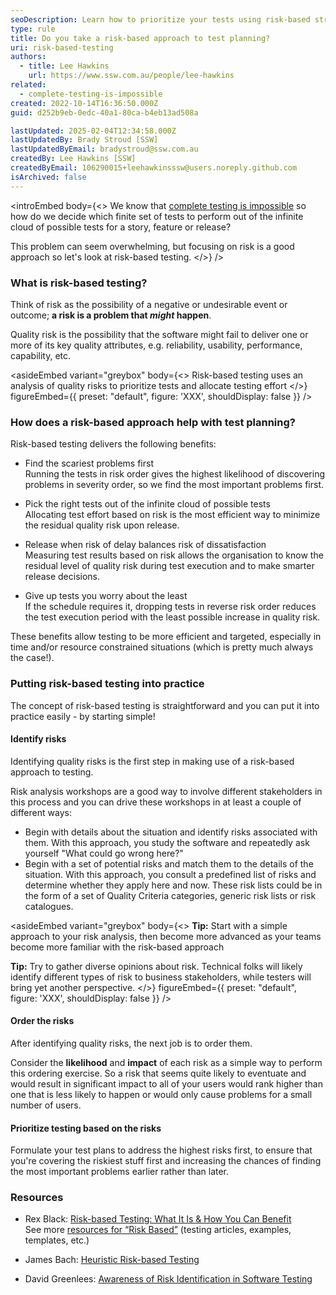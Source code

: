```yaml
---
seoDescription: Learn how to prioritize your tests using risk-based strategies to uncover critical issues early and reduce quality risks in software testing.
type: rule
title: Do you take a risk-based approach to test planning?
uri: risk-based-testing
authors:
  - title: Lee Hawkins
    url: https://www.ssw.com.au/people/lee-hawkins
related:
  - complete-testing-is-impossible
created: 2022-10-14T16:36:50.000Z
guid: d252b9eb-0edc-40a1-80ca-b4eb13ad508a

lastUpdated: 2025-02-04T12:34:58.000Z
lastUpdatedBy: Brady Stroud [SSW]
lastUpdatedByEmail: bradystroud@ssw.com.au
createdBy: Lee Hawkins [SSW]
createdByEmail: 106290015+leehawkinsssw@users.noreply.github.com
isArchived: false
---
```


<introEmbed
  body={<>
We know that [complete testing is impossible](/complete-testing-is-impossible) so how do we decide which finite set of tests to perform out of the infinite cloud of possible tests for a story, feature or release?

This problem can seem overwhelming, but focusing on risk is a good approach so let's look at risk-based testing.
  </>}
/>
### What is risk-based testing?

Think of risk as the possibility of a negative or undesirable event or outcome; **a risk is a problem that *might* happen**.

Quality risk is the possibility that the software might fail to deliver one or more of its key quality attributes, e.g. reliability, usability, performance, capability, etc.

<asideEmbed
  variant="greybox"
  body={<>
    Risk-based testing uses an analysis of quality risks to prioritize tests and allocate testing effort
  </>}
  figureEmbed={{
    preset: "default",
    figure: 'XXX',
    shouldDisplay: false
  }}
/>

### How does a risk-based approach help with test planning?

Risk-based testing delivers the following benefits:

* Find the scariest problems first\
Running the tests in risk order gives the highest likelihood of discovering problems in severity order, so we find the most important problems first.

* Pick the right tests out of the infinite cloud of possible tests\
Allocating test effort based on risk is the most efficient way to minimize the residual quality risk upon release.

* Release when risk of delay balances risk of dissatisfaction\
Measuring test results based on risk allows the organisation to know the residual level of quality risk during test execution and to make smarter release decisions.

* Give up tests you worry about the least\
If the schedule requires it, dropping tests in reverse risk order reduces the test execution period with the least possible increase in quality risk.

These benefits allow testing to be more efficient and targeted, especially in time and/or resource constrained situations (which is pretty much always the case!).

### Putting risk-based testing into practice

The concept of risk-based testing is straightforward and you can put it into practice easily - by starting simple!

#### Identify risks

Identifying quality risks is the first step in making use of a risk-based approach to testing.

Risk analysis workshops are a good way to involve different stakeholders in this process and you can drive these workshops in at least a couple of different ways:

* Begin with details about the situation and identify risks associated with them. With this approach, you study the software and repeatedly ask yourself "What could go wrong here?"
* Begin with a set of potential risks and match them to the details of the situation. With this approach, you consult a predefined list of risks and determine whether they apply here and now. These risk lists could be in the form of a set of Quality Criteria categories, generic risk lists or risk catalogues.

<asideEmbed
  variant="greybox"
  body={<>
    **Tip:** Start with a simple approach to your risk analysis, then become more advanced as your teams become more familiar with the risk-based approach

**Tip:** Try to gather diverse opinions about risk. Technical folks will likely identify different types of risk to business stakeholders, while testers will bring yet another perspective.
  </>}
  figureEmbed={{
    preset: "default",
    figure: 'XXX',
    shouldDisplay: false
  }}
/>

#### Order the risks

After identifying quality risks, the next job is to order them.

Consider the **likelihood** and **impact** of each risk as a simple way to perform this ordering exercise. So a risk that seems quite likely to eventuate and would result in significant impact to all of your users would rank higher than one that is less likely to happen or would only cause problems for a small number of users.

#### Prioritize testing based on the risks

Formulate your test plans to address the highest risks first, to ensure that you're covering the riskiest stuff first and increasing the chances of finding the most important problems earlier rather than later.

### Resources

* Rex Black: [Risk-based Testing: What It Is & How You Can Benefit](https://drive.google.com/file/d/108dLBHVbYCvA1_y2cIDKjIXQj3B9AEnj/view?usp=sharing)\
See more [resources for “Risk Based”](https://www.rexblack.com/templates-and-examples) (testing articles, examples, templates, etc.)

* James Bach: [Heuristic Risk-based Testing](http://www.satisfice.com/articles/hrbt.pdf)

* David Greenlees: [Awareness of Risk Identification in Software Testing](http://www.stickyminds.com/article/awareness-risk-identification-software-testing)
